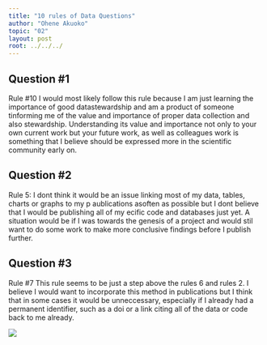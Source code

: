 ```yaml
---
title: "10 rules of Data Questions"
author: "Ohene Akuoko"
topic: "02"
layout: post
root: ../../../
---
```


## Question #1
Rule #10
I would most likely follow  this rule because I am just learning the importance of good datastewardship and  am a product of someone tinforming me of the value and importance of proper data collection and also stewardship. Understanding its value and importance not only to your own current work but your future work, as well as colleagues work is something that I believe should be expressed more in the scientific community early on.


## Question #2
Rule 5:
I dont think it would be an issue linking most of my data, tables, charts or graphs to my p aublications asoften as possible but I dont believe that I would be publishing all of my ecific code and databases just yet. A situation would be if I was towards the genesis of a project and would stil want to do some work to make more conclusive findings before I publish further.

## Question #3
Rule #7
This rule seems to be just a step above the rules 6 and rules 2. I believe I would want to incorporate this method in publications but I think that in some cases it would be unneccessary, especially if I already had a permanent identifier, such as a doi or a link citing all of the data or code back to me already.



![](images/mind_blown.gif)


